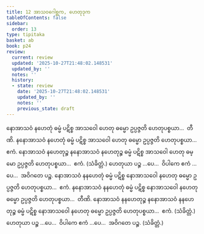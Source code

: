```yaml
---
title: 12 အာသဝဂေါစ္ဆက, ဟေတုဒုက
tableOfContents: false
sidebar:
  order: 13
type: tipitaka
basket: ab
book: p24
review:
  current: review
  updated: '2025-10-27T21:48:02.148531'
  updated_by: ''
  notes: ''
  history:
  - state: review
    date: '2025-10-27T21:48:02.148531'
    updated_by: ''
    notes: ''
    previous_state: draft
---
```



<ReviewStatus review={frontmatter.review} showDetails={true} />

<HypothesisAnnotation frontmatter={frontmatter} />

<DynamicBreadcrumb />

<Division number="58" book="p24" e="ch" v="40" p="435">

<Paragraph number="127" book="p24">
နောအာသဝံ နဟေတုံ ဓမ္မံ ပဋိစ္စ အာသဝေါ ဟေတု ဓမ္မော ဥပ္ပဇ္ဇတိ ဟေတုပစ္စယာ…  တီဏိ.
</Paragraph>

<Paragraph number="128" book="p24">
နနောအာသဝံ နဟေတုံ ဓမ္မံ ပဋိစ္စ အာသဝေါ ဟေတု ဓမ္မော ဥပ္ပဇ္ဇတိ ဟေတုပစ္စယာ…  ဧကံ.
</Paragraph>

<Paragraph number="129" book="p24">
နောအာသဝံ နဟေတုဉ္စ နနောအာသဝံ နဟေတုဉ္စ ဓမ္မံ ပဋိစ္စ အာသဝေါ ဟေတု ဓမ္မော ဥပ္ပဇ္ဇတိ ဟေတုပစ္စယာ…  ဧကံ. (သံခိတ္တံ.) ဟေတုယာ ပဉ္စ …ပေ…  ဝိပါကေ ဧကံ …ပေ…  အဝိဂတေ ပဉ္စ.
</Paragraph>

<Paragraph number="130" book="p24">
နောအာသဝံ နနဟေတုံ ဓမ္မံ ပဋိစ္စ နောအာသဝေါ နဟေတု ဓမ္မော ဥပ္ပဇ္ဇတိ ဟေတုပစ္စယာ…  ဧကံ.
</Paragraph>

<Paragraph number="131" book="p24">
နနောအာသဝံ နနဟေတုံ ဓမ္မံ ပဋိစ္စ နောအာသဝေါ နဟေတု ဓမ္မော ဥပ္ပဇ္ဇတိ ဟေတုပစ္စယာ…  တီဏိ.
</Paragraph>

<Paragraph number="132" book="p24">
နောအာသဝံ နနဟေတုဉ္စ နနောအာသဝံ နနဟေတုဉ္စ ဓမ္မံ ပဋိစ္စ နောအာသဝေါ နဟေတု ဓမ္မော ဥပ္ပဇ္ဇတိ ဟေတုပစ္စယာ…  ဧကံ. (သံခိတ္တံ.) ဟေတုယာ ပဉ္စ …ပေ…  ဝိပါကေ ဧကံ …ပေ…  အဝိဂတေ ပဉ္စ. (သံခိတ္တံ.)
</Paragraph>
</Division>
